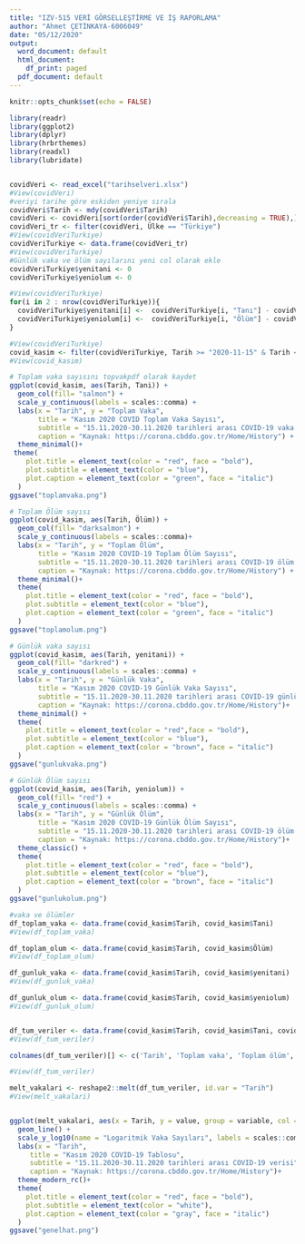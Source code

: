 ```yaml
---
title: "IZV-515 VERİ GÖRSELLEŞTİRME VE İŞ RAPORLAMA"
author: "Ahmet ÇETİNKAYA-6006049"
date: "05/12/2020"
output:
  word_document: default 
  html_document:
    df_print: paged 
  pdf_document: default
---
```



```r
knitr::opts_chunk$set(echo = FALSE)
```


```r


library(readr)
library(ggplot2)
library(dplyr)
library(hrbrthemes)
library(readxl)
library(lubridate)


covidVeri <- read_excel("tarihselveri.xlsx")
#View(covidVeri)
#veriyi tarihe göre eskiden yeniye sırala
covidVeri$Tarih <- mdy(covidVeri$Tarih)
covidVeri <- covidVeri[sort(order(covidVeri$Tarih),decreasing = TRUE),]
covidVeri_tr <- filter(covidVeri, Ülke == "Türkiye")
#View(covidVeriTurkiye)
covidVeriTurkiye <- data.frame(covidVeri_tr)
#View(covidVeriTurkiye)
#Günlük vaka ve ölüm sayılarını yeni col olarak ekle
covidVeriTurkiye$yenitani <- 0
covidVeriTurkiye$yeniolum <- 0

#View(covidVeriTurkiye)
for(i in 2 : nrow(covidVeriTurkiye)){
  covidVeriTurkiye$yenitani[i] <-  covidVeriTurkiye[i, "Tanı"] - covidVeriTurkiye[i-1, "Tanı"]
  covidVeriTurkiye$yeniolum[i] <-  covidVeriTurkiye[i, "Ölüm"] - covidVeriTurkiye[i-1, "Ölüm"]
}

#View(covidVeriTurkiye)
covid_kasim <- filter(covidVeriTurkiye, Tarih >= "2020-11-15" & Tarih <= "2020-11-30")
#View(covid_kasim)

# Toplam vaka sayısını topvakpdf olarak kaydet
ggplot(covid_kasim, aes(Tarih, Tani)) + 
  geom_col(fill= "salmon") +
  scale_y_continuous(labels = scales::comma) +
  labs(x = "Tarih", y = "Toplam Vaka", 
       title = "Kasım 2020 COVID Toplam Vaka Sayısı",
       subtitle = "15.11.2020-30.11.2020 tarihleri arası COVID-19 vaka sayısı",
       caption = "Kaynak: https://corona.cbddo.gov.tr/Home/History") + 
  theme_minimal()+
 theme(
    plot.title = element_text(color = "red", face = "bold"),
    plot.subtitle = element_text(color = "blue"),
    plot.caption = element_text(color = "green", face = "italic")
  )
ggsave("toplamvaka.png")

# Toplam Ölüm sayısı
ggplot(covid_kasim, aes(Tarih, Ölüm)) + 
  geom_col(fill= "darksalmon") +
  scale_y_continuous(labels = scales::comma)+
  labs(x = "Tarih", y = "Toplam Ölüm", 
       title = "Kasım 2020 COVID-19 Toplam Ölüm Sayısı",
       subtitle = "15.11.2020-30.11.2020 tarihleri arası COVID-19 ölüm sayısı",
       caption = "Kaynak: https://corona.cbddo.gov.tr/Home/History") + 
  theme_minimal()+
  theme(
    plot.title = element_text(color = "red", face = "bold"),
    plot.subtitle = element_text(color = "blue"),
    plot.caption = element_text(color = "green", face = "italic")
  )
ggsave("toplamolum.png")

# Günlük vaka sayısı
ggplot(covid_kasim, aes(Tarih, yenitani)) + 
  geom_col(fill= "darkred") +
  scale_y_continuous(labels = scales::comma) +
  labs(x = "Tarih", y = "Günlük Vaka", 
       title = "Kasım 2020 COVID-19 Günlük Vaka Sayısı",
       subtitle = "15.11.2020-30.11.2020 tarihleri arası COVID-19 günlük vaka sayısı",
       caption = "Kaynak: https://corona.cbddo.gov.tr/Home/History")+
  theme_minimal() +
  theme(
    plot.title = element_text(color = "red",face = "bold"),
    plot.subtitle = element_text(color = "blue"),
    plot.caption = element_text(color = "brown", face = "italic")
  )
ggsave("gunlukvaka.png")

# Günlük Ölüm sayısı
ggplot(covid_kasim, aes(Tarih, yeniolum)) + 
  geom_col(fill= "red") +
  scale_y_continuous(labels = scales::comma) +
  labs(x = "Tarih", y = "Günlük Ölüm", 
       title = "Kasım 2020 COVID-19 Günlük Ölüm Sayısı",
       subtitle = "15.11.2020-30.11.2020 tarihleri arası COVID-19 ölüm sayısı",
       caption = "Kaynak: https://corona.cbddo.gov.tr/Home/History")+
  theme_classic() +
  theme(
    plot.title = element_text(color = "red", face = "bold"),
    plot.subtitle = element_text(color = "blue"),
    plot.caption = element_text(color = "brown", face = "italic")
  )
ggsave("gunlukolum.png")

#vaka ve ölümler
df_toplam_vaka <- data.frame(covid_kasim$Tarih, covid_kasim$Tani)
#View(df_toplam_vaka)

df_toplam_olum <- data.frame(covid_kasim$Tarih, covid_kasim$Ölüm)
#View(df_toplam_olum)

df_gunluk_vaka <- data.frame(covid_kasim$Tarih, covid_kasim$yenitani)
#View(df_gunluk_vaka)

df_gunluk_olum <- data.frame(covid_kasim$Tarih, covid_kasim$yeniolum)
#View(df_gunluk_olum)


df_tum_veriler <- data.frame(covid_kasim$Tarih, covid_kasim$Tani, covid_kasim$Ölüm, covid_kasim$yenitani, covid_kasim$yeniolum)
#View(df_tum_veriler)

colnames(df_tum_veriler)[] <- c('Tarih', 'Toplam vaka', 'Toplam ölüm', 'Günlük vaka', 'Günlük ölüm')

#View(df_tum_veriler)

melt_vakalari <- reshape2::melt(df_tum_veriler, id.var = "Tarih")
#View(melt_vakalari)


ggplot(melt_vakalari, aes(x = Tarih, y = value, group = variable, col = variable)) +
  geom_line() +
  scale_y_log10(name = "Logaritmik Vaka Sayıları", labels = scales::comma) + 
  labs(x = "Tarih",  
     title = "Kasım 2020 COVID-19 Tablosu",
     subtitle = "15.11.2020-30.11.2020 tarihleri arası COVID-19 verisi",
     caption = "Kaynak: https://corona.cbddo.gov.tr/Home/History")+
  theme_modern_rc()+
  theme(
    plot.title = element_text(color = "red", face = "bold"),
    plot.subtitle = element_text(color = "white"),
    plot.caption = element_text(color = "gray", face = "italic")
  )
ggsave("genelhat.png")

```